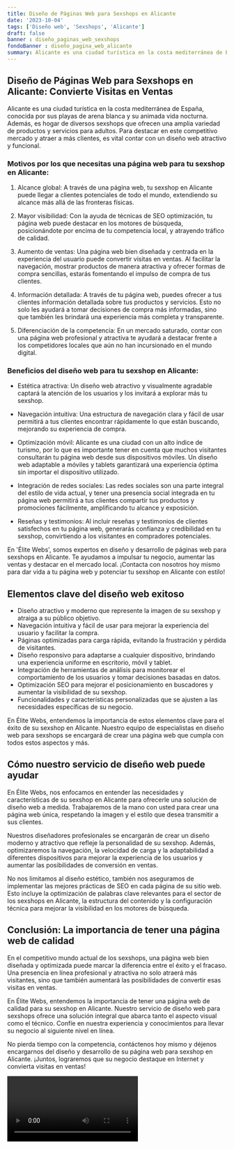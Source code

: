 ```yaml
---
title: Diseño de Páginas Web para Sexshops en Alicante
date: '2023-10-04'
tags: ['Diseño web', 'Sexshops', 'Alicante']
draft: false
banner : diseño_paginas_web_sexshops
fondoBanner : diseño_pagina_web_alicante
summary: Alicante es una ciudad turística en la costa mediterránea de España, conocida por sus playas de arena blanca y su animada vida nocturna. Además, es hogar de diversos sexshops que ofrecen una amplia variedad de productos y servicios para adultos. Para destacar en este competitivo mercado y atraer a más clientes, es vital contar con un diseño web atractivo y funcional.
---
```


## Diseño de Páginas Web para Sexshops en Alicante: Convierte Visitas en Ventas

Alicante es una ciudad turística en la costa mediterránea de España, conocida por sus playas de arena blanca y su animada vida nocturna. Además, es hogar de diversos sexshops que ofrecen una amplia variedad de productos y servicios para adultos. Para destacar en este competitivo mercado y atraer a más clientes, es vital contar con un diseño web atractivo y funcional.

### Motivos por los que necesitas una página web para tu sexshop en Alicante:

1. Alcance global: A través de una página web, tu sexshop en Alicante puede llegar a clientes potenciales de todo el mundo, extendiendo su alcance más allá de las fronteras físicas.

2. Mayor visibilidad: Con la ayuda de técnicas de SEO optimización, tu página web puede destacar en los motores de búsqueda, posicionándote por encima de tu competencia local, y atrayendo tráfico de calidad.

3. Aumento de ventas: Una página web bien diseñada y centrada en la experiencia del usuario puede convertir visitas en ventas. Al facilitar la navegación, mostrar productos de manera atractiva y ofrecer formas de compra sencillas, estarás fomentando el impulso de compra de tus clientes.

4. Información detallada: A través de tu página web, puedes ofrecer a tus clientes información detallada sobre tus productos y servicios. Esto no solo les ayudará a tomar decisiones de compra más informadas, sino que también les brindará una experiencia más completa y transparente.

5. Diferenciación de la competencia: En un mercado saturado, contar con una página web profesional y atractiva te ayudará a destacar frente a los competidores locales que aún no han incursionado en el mundo digital.

### Beneficios del diseño web para tu sexshop en Alicante:

- Estética atractiva: Un diseño web atractivo y visualmente agradable captará la atención de los usuarios y los invitará a explorar más tu sexshop.

- Navegación intuitiva: Una estructura de navegación clara y fácil de usar permitirá a tus clientes encontrar rápidamente lo que están buscando, mejorando su experiencia de compra.

- Optimización móvil: Alicante es una ciudad con un alto índice de turismo, por lo que es importante tener en cuenta que muchos visitantes consultarán tu página web desde sus dispositivos móviles. Un diseño web adaptable a móviles y tablets garantizará una experiencia óptima sin importar el dispositivo utilizado.

- Integración de redes sociales: Las redes sociales son una parte integral del estilo de vida actual, y tener una presencia social integrada en tu página web permitirá a tus clientes compartir tus productos y promociones fácilmente, amplificando tu alcance y exposición.

- Reseñas y testimonios: Al incluir reseñas y testimonios de clientes satisfechos en tu página web, generarás confianza y credibilidad en tu sexshop, convirtiendo a los visitantes en compradores potenciales.

En 'Élite Webs', somos expertos en diseño y desarrollo de páginas web para sexshops en Alicante. Te ayudamos a impulsar tu negocio, aumentar las ventas y destacar en el mercado local. ¡Contacta con nosotros hoy mismo para dar vida a tu página web y potenciar tu sexshop en Alicante con estilo!

<GifSeo />

<Cta />

## Elementos clave del diseño web exitoso

- Diseño atractivo y moderno que represente la imagen de su sexshop y atraiga a su público objetivo.
- Navegación intuitiva y fácil de usar para mejorar la experiencia del usuario y facilitar la compra.
- Páginas optimizadas para carga rápida, evitando la frustración y pérdida de visitantes.
- Diseño responsivo para adaptarse a cualquier dispositivo, brindando una experiencia uniforme en escritorio, móvil y tablet.
- Integración de herramientas de análisis para monitorear el comportamiento de los usuarios y tomar decisiones basadas en datos.
- Optimización SEO para mejorar el posicionamiento en buscadores y aumentar la visibilidad de su sexshop.
- Funcionalidades y características personalizadas que se ajusten a las necesidades específicas de su negocio.

En Élite Webs, entendemos la importancia de estos elementos clave para el éxito de su sexshop en Alicante. Nuestro equipo de especialistas en diseño web para sexshops se encargará de crear una página web que cumpla con todos estos aspectos y más.

## Cómo nuestro servicio de diseño web puede ayudar

En Élite Webs, nos enfocamos en entender las necesidades y características de su sexshop en Alicante para ofrecerle una solución de diseño web a medida. Trabajaremos de la mano con usted para crear una página web única, respetando la imagen y el estilo que desea transmitir a sus clientes.

Nuestros diseñadores profesionales se encargarán de crear un diseño moderno y atractivo que refleje la personalidad de su sexshop. Además, optimizaremos la navegación, la velocidad de carga y la adaptabilidad a diferentes dispositivos para mejorar la experiencia de los usuarios y aumentar las posibilidades de conversión en ventas.

No nos limitamos al diseño estético, también nos aseguramos de implementar las mejores prácticas de SEO en cada página de su sitio web. Esto incluye la optimización de palabras clave relevantes para el sector de los sexshops en Alicante, la estructura del contenido y la configuración técnica para mejorar la visibilidad en los motores de búsqueda.

## Conclusión: La importancia de tener una página web de calidad

En el competitivo mundo actual de los sexshops, una página web bien diseñada y optimizada puede marcar la diferencia entre el éxito y el fracaso. Una presencia en línea profesional y atractiva no solo atraerá más visitantes, sino que también aumentará las posibilidades de convertir esas visitas en ventas.

En Élite Webs, entendemos la importancia de tener una página web de calidad para su sexshop en Alicante. Nuestro servicio de diseño web para sexshops ofrece una solución integral que abarca tanto el aspecto visual como el técnico. Confíe en nuestra experiencia y conocimientos para llevar su negocio al siguiente nivel en línea.

No pierda tiempo con la competencia, contáctenos hoy mismo y déjenos encargarnos del diseño y desarrollo de su página web para sexshop en Alicante. ¡Juntos, lograremos que su negocio destaque en Internet y convierta visitas en ventas!

<Video />

<CtaBot job='Sexshops' city='Alicante'/>

<Gmaps query='Alicante+españa+maps' />